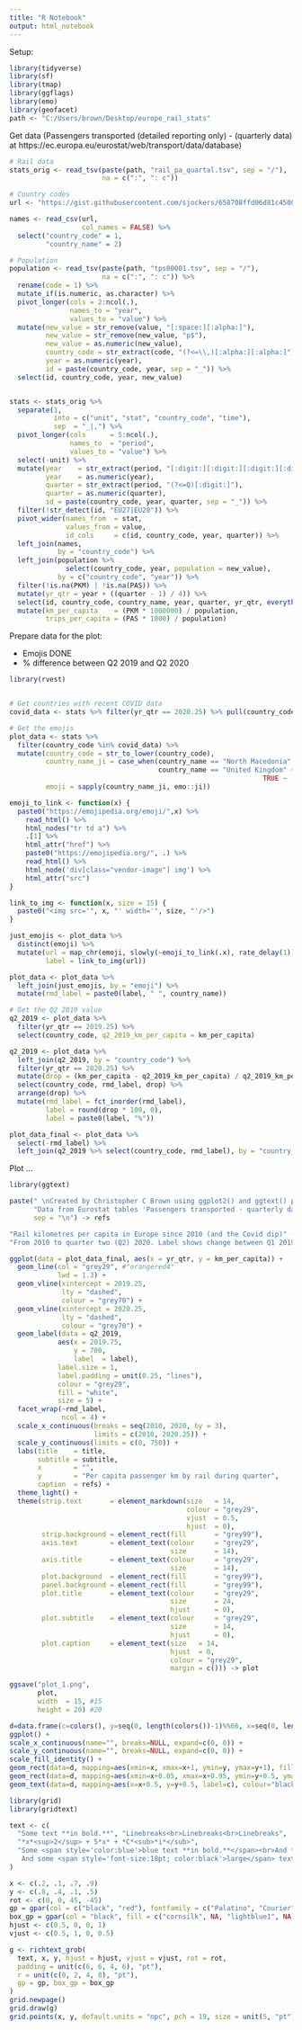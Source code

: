 ```yaml
---
title: "R Notebook"
output: html_notebook
---
```


Setup:

```r
library(tidyverse)
library(sf)
library(tmap)
library(ggflags)
library(emo)
library(geofacet)
path <- "C:/Users/brown/Desktop/europe_rail_stats"
```

Get data (Passengers transported (detailed reporting only) - (quarterly data) at https://ec.europa.eu/eurostat/web/transport/data/database)

```r
# Rail data
stats_orig <- read_tsv(paste(path, "rail_pa_quartal.tsv", sep = "/"),
                       na = c(":", ": c"))

# Country codes
url <- "https://gist.githubusercontent.com/sjockers/658708ffd06d81c4500cc938197da3ff/raw/86e4268408834c1c8e3311f6b7a0d3b2d8ec6612/eu_country_codes.csv"

names <- read_csv(url,
                  col_names = FALSE) %>%
  select("country_code" = 1,
         "country_name" = 2)

# Population
population <- read_tsv(paste(path, "tps00001.tsv", sep = "/"),
                       na = c(":", ": c")) %>%
  rename(code = 1) %>%
  mutate_if(is.numeric, as.character) %>%
  pivot_longer(cols = 2:ncol(.),
               names_to = "year",
               values_to = "value") %>%
  mutate(new_value = str_remove(value, "[:space:][:alpha:]"),
         new_value = str_remove(new_value, "p$"),
         new_value = as.numeric(new_value),
         country_code = str_extract(code, "(?<=\\,)[:alpha:][:alpha:]"),
         year = as.numeric(year),
         id = paste(country_code, year, sep = "_")) %>%
  select(id, country_code, year, new_value)


stats <- stats_orig %>%
  separate(1,
           into = c("unit", "stat", "country_code", "time"),
           sep  = "_|,") %>%
  pivot_longer(cols      = 5:ncol(.),
               names_to  = "period",
               values_to = "value") %>%
  select(-unit) %>%
  mutate(year    = str_extract(period, "[:digit:][:digit:][:digit:][:digit:]"),
         year    = as.numeric(year),
         quarter = str_extract(period, "(?<=Q)[:digit:]"),
         quarter = as.numeric(quarter),
         id = paste(country_code, year, quarter, sep = "_")) %>%
  filter(!str_detect(id, "EU27|EU28")) %>%
  pivot_wider(names_from  = stat,
              values_from = value,
              id_cols     = c(id, country_code, year, quarter)) %>%
  left_join(names, 
            by = "country_code") %>%
  left_join(population %>% 
              select(country_code, year, population = new_value), 
            by = c("country_code", "year")) %>%
  filter(!is.na(PKM) | !is.na(PAS)) %>%
  mutate(yr_qtr = year + ((quarter - 1) / 4)) %>%
  select(id, country_code, country_name, year, quarter, yr_qtr, everything()) %>%
  mutate(km_per_capita    = (PKM * 1000000) / population,
         trips_per_capita = (PAS * 1000) / population)
```

Prepare data for the plot:

- Emojis DONE
- % difference between Q2 2019 and Q2 2020

```r
library(rvest)


# Get countries with recent COVID data
covid_data <- stats %>% filter(yr_qtr == 2020.25) %>% pull(country_code)

# Get the emojis
plot_data <- stats %>%
  filter(country_code %in% covid_data) %>%
  mutate(country_code = str_to_lower(country_code),
         country_name_ji = case_when(country_name == "North Macedonia" ~ "Macedonia",
                                     country_name == "United Kingdom" ~ "uk",
                                                               TRUE ~  country_name),
         emoji = sapply(country_name_ji, emo::ji))

emoji_to_link <- function(x) {
  paste0("https://emojipedia.org/emoji/",x) %>%
    read_html() %>%
    html_nodes("tr td a") %>%
    .[1] %>%
    html_attr("href") %>%
    paste0("https://emojipedia.org/", .) %>%
    read_html() %>%
    html_node('div[class="vendor-image"] img') %>%
    html_attr("src")
}

link_to_img <- function(x, size = 15) {
  paste0("<img src='", x, "' width='", size, "'/>")
}

just_emojis <- plot_data %>%
  distinct(emoji) %>%
  mutate(url = map_chr(emoji, slowly(~emoji_to_link(.x), rate_delay(1))),
         label = link_to_img(url))

plot_data <- plot_data %>%
  left_join(just_emojis, by = "emoji") %>%
  mutate(rmd_label = paste0(label, " ", country_name))

# Get the Q2 2019 value
q2_2019 <- plot_data %>%
  filter(yr_qtr == 2019.25) %>%
  select(country_code, q2_2019_km_per_capita = km_per_capita)

q2_2019 <- plot_data %>%
  left_join(q2_2019, by = "country_code") %>%
  filter(yr_qtr == 2020.25) %>%
  mutate(drop = (km_per_capita - q2_2019_km_per_capita) / q2_2019_km_per_capita) %>%
  select(country_code, rmd_label, drop) %>%
  arrange(drop) %>%
  mutate(rmd_label = fct_inorder(rmd_label),
         label = round(drop * 100, 0),
         label = paste0(label, "%"))

plot_data_final <- plot_data %>%
  select(-rmd_label) %>%
  left_join(q2_2019 %>% select(country_code, rmd_label), by = "country_code")
```


Plot ...

```r
library(ggtext)

paste(" \nCreated by Christopher C Brown using ggplot2() and ggtext() packages in R. Code at github.com/ccb2n19.",
      "Data from Eurostat tables 'Passengers transported - quarterly data' and 'Population on 1 January (tps00001)'. Emojis from emojipedia.org.",
      sep = "\n") -> refs

"Rail kilometres per capita in Europe since 2010 (and the Covid dip)" -> title
"From 2010 to quarter two (Q2) 2020. Label shows change between Q1 2019 and Q2 2020. Countries only shown where data available for Q2 2020." -> subtitle

ggplot(data = plot_data_final, aes(x = yr_qtr, y = km_per_capita)) +
  geom_line(col = "grey29", #"orangered4"
            lwd = 1.3) +
  geom_vline(xintercept = 2019.25,
             lty = "dashed",
             colour = "grey70") +
  geom_vline(xintercept = 2020.25,
             lty = "dashed",
             colour = "grey70") +
  geom_label(data = q2_2019,
            aes(x = 2019.75,
                y = 700,
                label  = label),
            label.size = 1,
            label.padding = unit(0.25, "lines"),
            colour = "grey29",
            fill = "white",
            size = 5) +
  facet_wrap(~rmd_label,
             ncol = 4) +
  scale_x_continuous(breaks = seq(2010, 2020, by = 3),
                     limits = c(2010, 2020.25)) +
  scale_y_continuous(limits = c(0, 750)) +
  labs(title    = title,
       subtitle = subtitle,
       x        = "",
       y        = "Per capita passenger km by rail during quarter",
       caption  = refs) +
  theme_light() +
  theme(strip.text       = element_markdown(size   = 14,
                                            colour = "grey29",
                                            vjust  = 0.5,
                                            hjust  = 0),
        strip.background = element_rect(fill       = "grey99"),
        axis.text        = element_text(colour     = "grey29",
                                        size       = 14),
        axis.title       = element_text(colour     = "grey29",
                                        size       = 14),
        plot.background  = element_rect(fill       = "grey99"),
        panel.background = element_rect(fill       = "grey99"),
        plot.title       = element_text(colour     = "grey29",
                                        size       = 24,
                                        hjust      = 0),
        plot.subtitle    = element_text(colour     = "grey29",
                                        size       = 14,
                                        hjust      = 0),
        plot.caption     = element_text(size   = 14,
                                        hjust  = 0,
                                        colour = "grey29",
                                        margin = c())) -> plot

ggsave("plot_1.png",
       plot,
       width  = 15, #15
       height = 20) #20
```

```r
d=data.frame(c=colors(), y=seq(0, length(colors())-1)%%66, x=seq(0, length(colors())-1)%/%66)
ggplot() +
scale_x_continuous(name="", breaks=NULL, expand=c(0, 0)) +
scale_y_continuous(name="", breaks=NULL, expand=c(0, 0)) +
scale_fill_identity() +
geom_rect(data=d, mapping=aes(xmin=x, xmax=x+1, ymin=y, ymax=y+1), fill="white") +
geom_rect(data=d, mapping=aes(xmin=x+0.05, xmax=x+0.95, ymin=y+0.5, ymax=y+1, fill=c)) +
geom_text(data=d, mapping=aes(x=x+0.5, y=y+0.5, label=c), colour="black", hjust=0.5, vjust=1, size=3)
```

```r
library(grid)
library(gridtext)

text <- c(
  "Some text **in bold.**", "Linebreaks<br>Linebreaks<br>Linebreaks",
  "*x*<sup>2</sup> + 5*x* + *C*<sub>*i*</sub>",
  "Some <span style='color:blue'>blue text **in bold.**</span><br>And *italics text.*<br>
   And some <span style='font-size:18pt; color:black'>large</span> text."
)

x <- c(.2, .1, .7, .9)
y <- c(.8, .4, .1, .5)
rot <- c(0, 0, 45, -45)
gp = gpar(col = c("black", "red"), fontfamily = c("Palatino", "Courier", "Times", "Helvetica"))
box_gp = gpar(col = "black", fill = c("cornsilk", NA, "lightblue1", NA), lty = c(0, 1, 1, 1))
hjust <- c(0.5, 0, 0, 1)
vjust <- c(0.5, 1, 0, 0.5)

g <- richtext_grob(
  text, x, y, hjust = hjust, vjust = vjust, rot = rot,
  padding = unit(c(6, 6, 4, 6), "pt"),
  r = unit(c(0, 2, 4, 8), "pt"),
  gp = gp, box_gp = box_gp
)
grid.newpage()
grid.draw(g)
grid.points(x, y, default.units = "npc", pch = 19, size = unit(5, "pt"))
```

